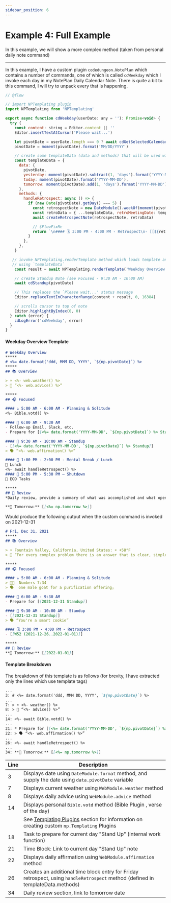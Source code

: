 ```yaml
---
sidebar_position: 6
---
```


# Example 4: Full Example
In this example, we will show a more complex method (taken from personal daily note command)

*****


<Tabs>
  <TabItem value="code" label="Plugin Code" default>


In this example, I have a custom plugin `codedungeon.NotePlan` which contains a number of commands, one of which is called `cdWeekday` which I invoke each day in my NotePlan Daily Calendar Note.  There is quite a bit to this command, I will try to unpack every that is happening.

```js
// @flow

// import NPTemplating plugin
import NPTemplating from 'NPTemplating'

export async function cdWeekday(userDate: any = ''): Promise<void> {
  try {
    const content: string = Editor.content || ''
    Editor.insertTextAtCursor('Please wait...')

    let pivotDate = userDate.length === 0 ? await cdGetSelectedCalendarDate() : userDate
    pivotDate = moment(pivotDate).format('MM/DD/YYYY')

    // create some templateData (data and methods) that will be used within template
    const templateData = {
      data: {
        pivotDate,
        yesterday: moment(pivotDate).subtract(1, 'days').format('YYYY-MM-DD'),
        today: moment(pivotDate).format('YYYY-MM-DD'),
        tomorrow: moment(pivotDate).add(1, 'days').format('YYYY-MM-DD'),
      },
      methods: {
        handleRetrospect: async () => {
          if (new Date(pivotDate).getDay() === 5) {
            const retrospectNote = new DateModule().weekOf(moment(pivotDate).format('YYYY-MM-DD'))
            const retroData = { ...templateData, retroMeetingDate: templateData.data.today }
            await createRetrospectNote(retrospectNote, retroData)

            // $FlowFixMe
            return `\n#### 🗓 3:00 PM - 4:00 PM - Retrospect\n- [[${retrospectNote}]]\n`
          }
        },
      },
    }

   // invoke NPTemplating.renderTemplate method which loads template and processes
   // using `templateData`
    const result = await NPTemplating.renderTemplate('Weekday Overview', templateData)

    // create Standup Note (see Focused - 9:30 AM - 10:00 AM)
    await cdStandup(pivotDate)

    // This replaces the `Please wait...' status message
    Editor.replaceTextInCharacterRange(content + result, 0, 16384)

    // scrolls cursor to top of note
    Editor.highlightByIndex(0, 0)
  } catch (error) {
    cdLogError('cdWeekday', error)
  }
}

```

  </TabItem>

  <TabItem value="template" label="Template">


#### Weekday Overview Template

```markdown title="Templates / 🧰 Dungeon / Weekday Overview"
# Weekday Overview
*****
# <%= date.format('ddd, MMM DD, YYYY', `${np.pivotDate}`) %>
*****
## 📚 Overview

> ☀️ <%- web.weather() %>
> 🙆 “<%- web.advice() %>”

*****
## 🎧 Focused

#### ☕️ 5:00 AM - 6:00 AM - Planning & Solitude
<%- Bible.votd() %>

#### 🧭 6:00 AM - 9:30 AM
- Follow-up Email, Slack, etc.
- Prepare for [[<%= date.format('YYYY-MM-DD', `${np.pivotDate}`) %> Standup]]

#### 🧭 9:30 AM - 10:00 AM - Standup
- [[<%= date.format('YYYY-MM-DD', `${np.pivotDate}`) %> Standup]]
> 🗣 “<%- web.affirmation() %>”

#### 🍴 1:00 PM - 2:00 PM - Mental Break / Lunch
🍱 Lunch
<%- await handleRetrospect() %>
#### 🏁 5:00 PM - 5:30 PM — Shutdown
📌 EOD Tasks

*****
## 🔖 Review
*Daily review, provide a summary of what was accomplished and what open items need to be carried over to tomorrow*

**📕 Tomorrow:** [[<%= np.tomorrow %>]]

```

  </TabItem>

  <TabItem value="output" label="Output">


Would produce the following output when the custom command is invoked on 2021-12-31

```markdown
# Fri, Dec 31, 2021
*****
## 📚 Overview

> ☀️ Fountain Valley, California, United States: ☀️ +58°F
> 🙆 “For every complex problem there is an answer that is clear, simple, and wrong.”

*****
## 🎧 Focused

#### ☕️ 5:00 AM - 6:00 AM - Planning & Solitude
> 🙏🏻  Numbers 7:34
> 🗣  one male goat for a purification offering;

#### 🧭 6:00 AM - 9:30 AM
- Prepare for [[2021-12-31 Standup]]

#### 🧭 9:30 AM - 10:00 AM - Standup
- [[2021-12-31 Standup]]
> 🗣 “You're a smart cookie”

#### 🗓 3:00 PM - 4:00 PM - Retrospect
- [[W52 (2021-12-26..2022-01-01)]]

*****
## 🔖 Review
**📕 Tomorrow:** [[2022-01-01]]
```

#### Template Breakdown
The breakdown of this template is as follows (for brevity, I have extracted only the lines which use template tags)

```markdown
...
3: # <%= date.format('ddd, MMM DD, YYYY', `${np.pivotDate}`) %>
...
7: > ☀️ <%- weather() %>
8: > 🙆 “<%- advice() %>”
...
14: <%- await Bible.votd() %>
...
21: * Prepare for [[<%= date.format('YYYY-MM-DD', `${np.pivotDate}`) %> Standup]]
22: > 🗣 “<%- web.affirmation() %>”
...
26: <%- await handleRetrospect() %>
...
34: **📕 Tomorrow:** [[<%= np.tomorrow %>]]
```

| Line        | Description |
| ----- | -------------------------------------------------------------------------------------------------------- |
| 3     | Displays date using `DateModule.format` method, and supply the date using `data.pivotDate` variable       |
| 7     | Displays current weather using `WebModule.weather` method       |
| 8     | Displays daily advice using `WebModule.advice` method      |
| 14    | Displays personal `Bible.votd` method (Bible Plugin , verse of the day)    |
|       | See [Templating Plugins](/docs/templating-plugins/overview) section for information on creating custom `np.Templating` Plugins    |
| 18    | Task to prepare for current day "Stand Up" (internal work function)    |
| 21    | Time Block: Link to current day "Stand Up" note    |
| 22    | Displays daily affirmation using `WebModule.affirmation` method    |
| 26    | Creates an additional time block entry for Friday retrospect, using `handleRetrospect` method (defined in templateData.methods)    |
| 34    | Daily review section, link to tomorrow date    |


  </TabItem>

</Tabs>
